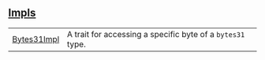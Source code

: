 
## [Impls](./core-bytes_31-impls)

| | |
|:---|:---|
| [Bytes31Impl](./core-bytes_31-Bytes31Impl) | A trait for accessing a specific byte of a `bytes31`  type. |

